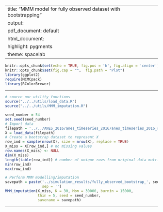 
---
title: "MMM model for fully observed dataset with bootstrapping"
output:
  pdf_document: default
  html_document:
    highlight: pygments
    theme: spacelab
---

```r
knitr::opts_chunk$set(echo = TRUE, fig.pos = 'h', fig.align = 'center')
knitr::opts_chunk$set(fig.cap = "",  fig.path = "Plot")
library(ggplot2)
require(MCMCpack)
library(RColorBrewer)
```

* * *

```r
# source our utility functions
source("../../utils/load_data.R")
source("../../utils/MMM_imputation.R")
```

```r
seed_number = 54
set.seed(seed_number)
# Import data
filepath = '../../ANES_2016/anes_timeseries_2016/anes_timeseries_2016_rawdata.txt'
X = load_data(filepath)
# Create a bootstrap dataset to represent X
row_ind = sample(nrow(X), size = nrow(X), replace = TRUE)
X_miss = X[row_ind,] # no missing values
row.names(X_miss) <- NULL
dim(X_miss)
length(table(row_ind)) # number of unique rows from original data matrix
min(row_ind)
max(row_ind)
```

```r
# Perform MMM modelling/imputation
savepath = paste('../simulation_results/fully_observed_bootstrap_', seed_number, '.RData', 
                 sep = '')
MMM_imputation(X_miss, K = 30, Mon = 30000, burnin = 15000, 
               thin = 5, seed = seed_number, 
               savename = savepath)
```
* * *



